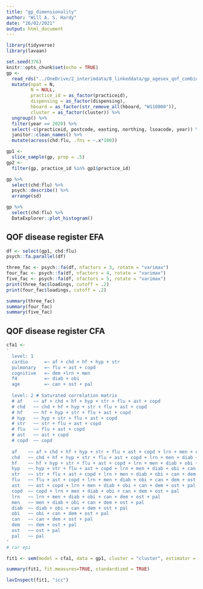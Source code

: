 ```yaml
---
title: "gp_dimensionality"
author: "Will A. S. Hardy"
date: "26/02/2021"
output: html_document
---
```


```r
library(tidyverse)
library(lavaan)

set.seed(376)
knitr::opts_chunk$set(echo = TRUE)
gp <- 
  read_rds("../OneDrive/2_interimdata/8_linkeddata/gp_agesex_qof_combined.rds") %>% 
  mutate(npat = N,
         N = NULL,
         practice_id = as_factor(practiceid),
         dispensing = as_factor(dispensing),
         hboard = as_factor(str_remove_all(hboard, "W110000")),
         cluster = as_factor(cluster)) %>% 
  ungroup() %>% 
  filter(year == 2020) %>% 
  select(-c(practiceid, postcode, easting, northing, lsoacode, year)) %>% 
  janitor::clean_names() %>%
  mutate(across(chd:flu, .fns = ~.x*100))

gp1 <- 
  slice_sample(gp, prop = .5) 
gp2 <- 
  filter(gp, practice_id %in% gp1$practice_id)
```


```r
gp %>%
  select(chd:flu) %>% 
  psych::describe() %>% 
  arrange(sd)

gp %>%
  select(chd:flu) %>% 
  DataExplorer::plot_histogram()
```

## QOF disease register EFA

```r
df <- select(gp1, chd:flu)
psych::fa.parallel(df)

three_fac <- psych::fa(df, nfactors = 3, rotate = "varimax")
four_fac <- psych::fa(df, nfactors = 4, rotate = "varimax")
five_fac <- psych::fa(df, nfactors = 5, rotate = "varimax")
print(three_fac$loadings, cutoff = .2)
print(four_fac$loadings, cutoff = .2)
```

```r

summary(three_fac)
summary(four_fac)
summary(five_fac)
```

## QOF disease register CFA

```r
cfa1 <- 
'
  level: 1
  cardio      =~ af + chd + hf + hyp + str
  pulmonary   =~ flu + ast + copd
  cognitive   =~ dem +lrn + men
  f4          =~ diab + obi
  age         =~ can + ost + pal
  
  level: 2 # Saturated correlation matrix
  # af    ~~ af + chd + hf + hyp + str + flu + ast + copd
  # chd   ~~ chd + hf + hyp + str + flu + ast + copd
  # hf    ~~ hf + hyp + str + flu + ast + copd
  # hyp   ~~ hyp + str + flu + ast + copd
  # str   ~~ str + flu + ast + copd
  # flu   ~~ flu + ast + copd
  # ast   ~~ ast + copd
  # copd  ~~ copd
  
  af    ~~ af + chd + hf + hyp + str + flu + ast + copd + lrn + men + diab + obi + can + dem + ost + pal
  chd   ~~ chd + hf + hyp + str + flu + ast + copd + lrn + men + diab + obi + can + dem + ost + pal
  hf    ~~ hf + hyp + str + flu + ast + copd + lrn + men + diab + obi + can + dem + ost + pal
  hyp   ~~ hyp + str + flu + ast + copd + lrn + men + diab + obi + can + dem + ost + pal
  str   ~~ str + flu + ast + copd + lrn + men + diab + obi + can + dem + ost + pal
  flu   ~~ flu + ast + copd + lrn + men + diab + obi + can + dem + ost + pal
  ast   ~~ ast + copd + lrn + men + diab + obi + can + dem + ost + pal
  copd  ~~ copd + lrn + men + diab + obi + can + dem + ost + pal
  lrn   ~~ lrn + men + diab + obi + can + dem + ost + pal
  men   ~~ men + diab + obi + can + dem + ost + pal
  diab  ~~ diab + obi + can + dem + ost + pal
  obi   ~~ obi + can + dem + ost + pal
  can   ~~ can + dem + ost + pal
  dem   ~~ dem + ost + pal
  ost   ~~ ost + pal
  pal   ~~ pal
'
# rar epi 

fit1 <- sem(model = cfa1, data = gp1, cluster = "cluster", estimator = "MLR")

summary(fit1, fit.measures=TRUE, standardized = TRUE)

lavInspect(fit1, "icc")
```

